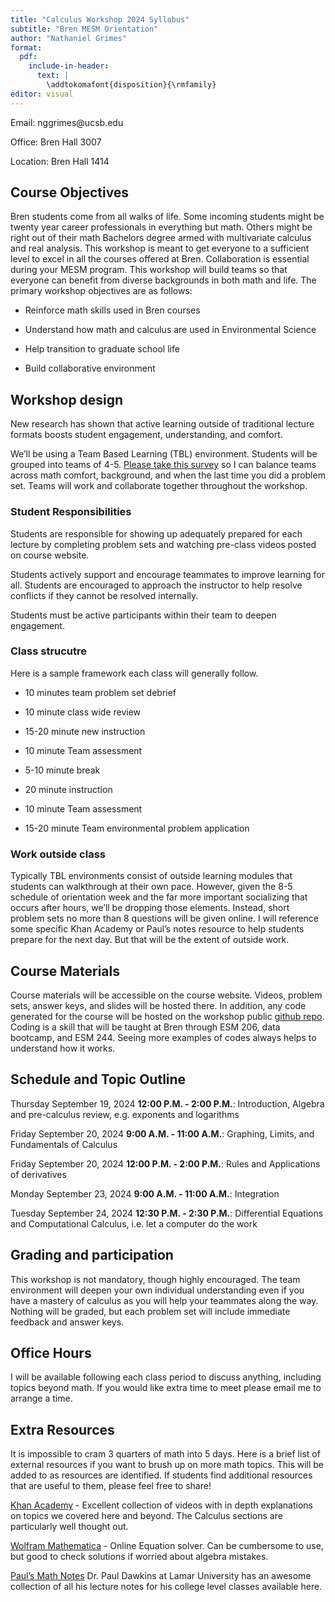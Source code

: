```yaml
---
title: "Calculus Workshop 2024 Syllabus"
subtitle: "Bren MESM Orientation"
author: "Nathaniel Grimes"
format:
  pdf:
    include-in-header:
      text: |
        \addtokomafont{disposition}{\rmfamily}
editor: visual
---
```


Email: nggrimes\@ucsb.edu

Office: Bren Hall 3007

Location: Bren Hall 1414

## Course Objectives

Bren students come from all walks of life. Some incoming students might be twenty year career professionals in everything but math. Others might be right out of their math Bachelors degree armed with multivariate calculus and real analysis. This workshop is meant to get everyone to a sufficient level to excel in all the courses offered at Bren. Collaboration is essential during your MESM program. This workshop will build teams so that everyone can benefit from diverse backgrounds in both math and life. The primary workshop objectives are as follows:

-   Reinforce math skills used in Bren courses

-   Understand how math and calculus are used in Environmental Science

-   Help transition to graduate school life

-   Build collaborative environment

## Workshop design

New research has shown that active learning outside of traditional lecture formats boosts student engagement, understanding, and comfort.

We'll be using a Team Based Learning (TBL) environment. Students will be grouped into teams of 4-5. [Please take this survey](https://docs.google.com/forms/d/13qlU8WEgVMUxiuF9gezNgu5oAbgDX4zeN1QcjbZssfM/edit) so I can balance teams across math comfort, background, and when the last time you did a problem set. Teams will work and collaborate together throughout the workshop.

### Student Responsibilities

Students are responsible for showing up adequately prepared for each lecture by completing problem sets and watching pre-class videos posted on course website.

Students actively support and encourage teammates to improve learning for all. Students are encouraged to approach the instructor to help resolve conflicts if they cannot be resolved internally.

Students must be active participants within their team to deepen engagement.

### Class strucutre

Here is a sample framework each class will generally follow.

-   10 minutes team problem set debrief

-   10 minute class wide review

-   15-20 minute new instruction

-   10 minute Team assessment

-   5-10 minute break

-   20 minute instruction

-   10 minute Team assessment

-   15-20 minute Team environmental problem application

### Work outside class

Typically TBL environments consist of outside learning modules that students can walkthrough at their own pace. However, given the 8-5 schedule of orientation week and the far more important socializing that occurs after hours, we'll be dropping those elements. Instead, short problem sets no more than 8 questions will be given online. I will reference some specific Khan Academy or Paul's notes resource to help students prepare for the next day. But that will be the extent of outside work.

## Course Materials

Course materials will be accessible on the course website. Videos, problem sets, answer keys, and slides will be hosted there. In addition, any code generated for the course will be hosted on the workshop public [github repo](https://github.com/nggrimes/bren-math-workshop). Coding is a skill that will be taught at Bren through ESM 206, data bootcamp, and ESM 244. Seeing more examples of codes always helps to understand how it works.

## Schedule and Topic Outline

Thursday September 19, 2024 **12:00 P.M. - 2:00 P.M.**: Introduction, Algebra and pre-calculus review, e.g. exponents and logarithms

Friday September 20, 2024 **9:00 A.M. - 11:00 A.M.**: Graphing, Limits, and Fundamentals of Calculus

Friday September 20, 2024 **12:00 P.M. - 2:00 P.M.**: Rules and Applications of derivatives

Monday September 23, 2024 **9:00 A.M. - 11:00 A.M.**: Integration

Tuesday September 24, 2024 **12:30 P.M. - 2:30 P.M.**: Differential Equations and Computational Calculus, i.e. let a computer do the work

## Grading and participation

This workshop is not mandatory, though highly encouraged. The team environment will deepen your own individual understanding even if you have a mastery of calculus as you will help your teammates along the way. Nothing will be graded, but each problem set will include immediate feedback and answer keys.

## Office Hours

I will be available following each class period to discuss anything, including topics beyond math. If you would like extra time to meet please email me to arrange a time.

## Extra Resources

It is impossible to cram 3 quarters of math into 5 days. Here is a brief list of external resources if you want to brush up on more math topics. This will be added to as resources are identified. If students find additional resources that are useful to them, please feel free to share!

[Khan Academy](https://www.khanacademy.org/) - Excellent collection of videos with in depth explanations on topics we covered here and beyond. The Calculus sections are particularly well thought out.

[Wolfram Mathematica](https://www.wolfram.com/mathematica/) - Online Equation solver. Can be cumbersome to use, but good to check solutions if worried about algebra mistakes.

[Paul's Math Notes](https://tutorial.math.lamar.edu/) Dr. Paul Dawkins at Lamar University has an awesome collection of all his lecture notes for his college level classes available here.
